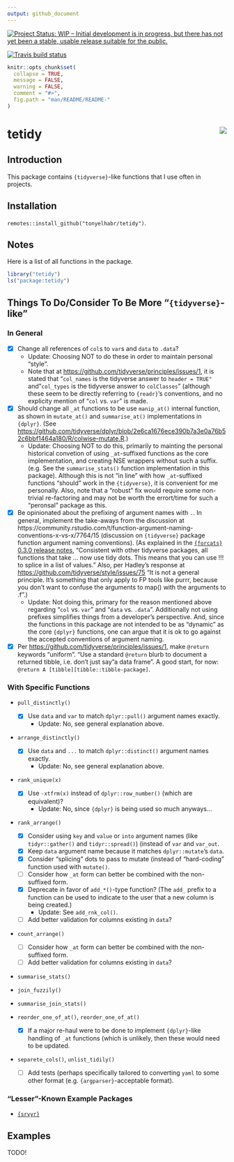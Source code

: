 ```yaml
---
output: github_document
---
```

 
[![Project Status: WIP – Initial development is in progress, but there has not yet been a stable, usable release suitable for the public.](https://www.repostatus.org/badges/latest/wip.svg)](https://www.repostatus.org/#wip)

<!-- badges: start -->
[![Travis build status](https://travis-ci.org/tonyelhabr/tetidy.svg?branch=master)](https://travis-ci.org/tonyelhabr/tetidy)
<!-- badges: end -->

```r
knitr::opts_chunk$set(
  collapse = TRUE,
  message = FALSE,
  warning = FALSE,
  comment = "#>",
  fig.path = "man/README/README-"
)
```

# tetidy <img src="man/figures/logo.png" align="right"/>

##  Introduction

This package contains `{tidyverse}`-like functions that I use often in projects.

## Installation

`remotes::install_github("tonyelhabr/tetidy")`.

## Notes

Here is a list of all functions in the package.

```r
library("tetidy")
ls("package:tetidy")
```


## Things To Do/Consider To Be More "`{tidyverse}`-like"

### In General

- [x] Change all references of `col`s to `var`s and `data` to `.data`?
    - Update: Choosing NOT to do these in order to maintain personal "style".
    - Note that at <https://github.com/tidyverse/principles/issues/1>,
    it is stated that "`col_names` is the tidyverse answer to `header = TRUE"` and
    "`col_types` is the tidyverse answer to `colClasses`" (although these seem
    to be directly referring to `{readr}`'s conventions, and no explicity mention
    of "`col` vs. `var`" is made.
- [x] Should change all `_at` functions to be use `manip_at()` internal function,
as shown in `mutate_at()` and `summarise_at()` implementations in `{dplyr}`.
(See <https://github.com/tidyverse/dplyr/blob/2e6ca1676ece390b7a3e0a76b52c6bbf1464a180/R/colwise-mutate.R>.)
    - Update: Choosing NOT to do this, primarily to mainting the personal
    historical convetion of using `_at`-suffixed functions as the core implementation,
    and creating NSE wrappers without such a suffix. (e.g. See the `summarise_stats()`
    function implementation in this package). Although this is not "in line" with
    how `_at`-suffixed functions "should" work in the `{tidyverse}`, it is
    convenient for me personally. Also, note that a "robust" fix would require 
    some non-trivial re-factoring and may not be worth the errort/time for such 
    a "peronsal" package as this.
- [x] Be opinionated about the prefixing of argument names with `.`. In general,
implement the take-aways from the discussion at
 https://community.rstudio.com/t/function-argument-naming-conventions-x-vs-x/7764/15
(discussion on `{tidyverse}` package function argument naming conventions).
(As explained in the 
[`{forcats}` 0.3.0  release notes](https://www.tidyverse.org/articles/2018/02/forcats-0-3-0/),
"Consistent with other tidyverse packages, all functions that take ... 
now use tidy dots. This means that you can use !!! to splice in a list of values."
Also, per Hadley's response at <https://github.com/tidyverse/style/issues/75>
"It is not a general principle. It's something that only apply to FP tools like 
purrr, because you don't want to confuse the arguments to map() with the 
arguments to .f".)
    - Update: Not doing this, primary for the reason mentioned above regarding
    "`col` vs. `var`" and "`data` vs. `.data`". Additionally not using prefixes
    simplifies things from a developer's perspective. And, since the functions
    in this package are not intended to be as "dynamic" as the core `{dplyr}` functions,
    one can argue that it is ok to go against the accepted
    conventions of argument naming.
- [x] Per <https://github.com/tidyverse/principles/issues/1>, make `@return` keywords "uniform".
    "Use a standard `@return` blurb to document a returned tibble, i.e. don't just say "a data frame".
    A good start, for now: `@return A [tibble][tibble::tibble-package]`.

### With Specific Functions

- `pull_distinctly()`
    - [x] Use `data` and `var` to match `dplyr::pull()` argument names exactly.
        - Update: No, see general explanation above.
    
- `arrange_distinctly()`
    - [x] Use `data` and `...` to match `dplyr::distinct()` argument names exactly.
        - Update: No, see general explanation above.

- `rank_unique(x)`
    - [x] Use `-xtfrm(x)` instead of `dplyr::row_number()` (which are equivalent)?
        - Update: No, since `{dplyr}` is being used so much anyways...

- `rank_arrange()`
    - [x] Consider using `key` and `value` or `into` argument names (like `tidyr::gather()` and `tidyr::spread()`)
    (instead of `var` and `var_out`.
    - [x] Keep `data` argument name because it matches `dplyr::mutate`'s `data`.
    - [x] Consider "splicing" dots to pass to mutate (instead of "hard-coding" function used with `mutate()`.
    - [ ] Consider how `_at` form can better be combined with the non-suffixed form.
    - [x] Deprecate in favor of `add_*()`-type function? (The `add_` prefix to a 
    function can be used to indicate to the user that a new column is being created.)
        - Update: See `add_rnk_col()`.
    - [ ] Add better validation for columns existing in `data`?
    
- `count_arrange()`
    - [ ] Consider how `_at` form can better be combined with the non-suffixed form.
    - [ ] Add better validation for columns existing in `data`?

- `summarise_stats()`

- `join_fuzzily()`

- `summarise_join_stats()`

- `reorder_one_of_at()`, `reorder_one_of_at()`
    - [x] If a major re-haul were to be done to implement `{dplyr}`-like handling 
    of `_at` functions (which is unlikely, then these would need to be updated.
- `separete_cols()`, `unlist_tidily()`
    - [ ] Add tests (perhaps specifically tailored to converting `yaml` to some
    other format (e.g. `{argparser}`-acceptable format).

### "Lesser"-Known Example Packages
- [`{srvyr}`](https://github.com/gergness/srvyr/)

## Examples

TODO!

